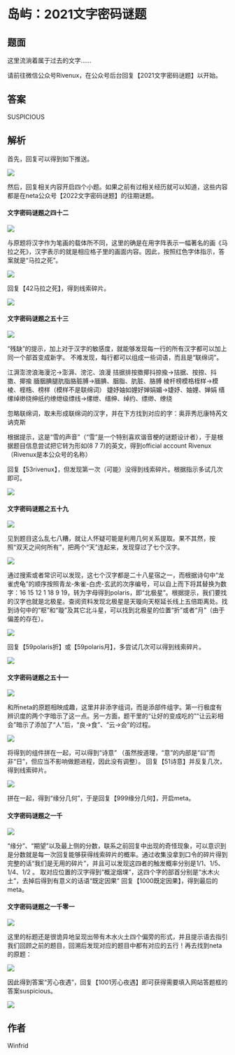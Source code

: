 # 岛屿：2021文字密码谜题

## 题面

这里流淌着属于过去的文字……

请前往微信公众号Rivenux，在公众号后台回复【2021文字密码谜题】以开始。

## 答案

SUSPICIOUS

## 解析

首先，回复可以得到如下推送。

![](./05-dao-yu-2021-wen-zi-mi-ma-mi-ti.assets/image_1.webp)

然后，回复相关内容开启四个小题。如果之前有过相关经历就可以知道，这些内容都是在neta公众号【2022文字密码谜题】的往期谜题。



#### 文字密码谜题之四十二


![](./05-dao-yu-2021-wen-zi-mi-ma-mi-ti.assets/image_2.webp)

与原题将汉字作为笔画的载体所不同，这里的确是在用字阵表示一幅著名的画《马拉之死》，汉字表示的就是相应格子里的画面内容。因此，按照红色字体指示，答案就是“马拉之死”。

![](./05-dao-yu-2021-wen-zi-mi-ma-mi-ti.assets/image_3.webp)

回复【42马拉之死】，得到线索碎片。

![](./05-dao-yu-2021-wen-zi-mi-ma-mi-ti.assets/image_4.webp)



#### 文字密码谜题之五十三


![](./05-dao-yu-2021-wen-zi-mi-ma-mi-ti.assets/image_5.webp)

“残缺”的提示，加上对于汉字的敏感度，就能够发现每一行的所有汉字都可以加上同一个部首变成新字。 不难发现，每行都可以组成一些词语，而且是“联绵词”。

江湃澎滂浪海漫沱→澎湃、滂沱、浪漫
拮据排按擞揶抖捺揄→拮据、按捺、抖擞、揶揄
腼胭腆腿肮脂胳脏膊→腼腆、胭脂、肮脏、胳膊
棱杆榜模梏桎样→模棱、桎梏、榜样（模样不是联绵词）
婕妤妯如娌好婵娟媚→婕妤、妯娌、婵娟
缙缧绰缈绕绅纸约缭绁级缥线→缧绁、缙绅、绰约、缥缈、缭绕

忽略联绵词，取未形成联绵词的汉字，并在下方找到对应的字：奥菲秀厄康特芮文讷克斯

根据提示，这是“雪的声音”（“雪”是一个特别喜欢谐音梗的谜题设计者），于是根据题目信息尝试把它转为形如(8 7 7)的英文，得到official account Rivenux（Rivenux是本公众号的名称）

回复【53rivenux】，但发现第一次（可能）没得到线索碎片。根据指示多试几次即可。

![](./05-dao-yu-2021-wen-zi-mi-ma-mi-ti.assets/image_6.webp)



#### 文字密码谜题之五十九


![](./05-dao-yu-2021-wen-zi-mi-ma-mi-ti.assets/image_7.webp)

见到题目这么乱七八糟，就让人怀疑可能是利用几何关系提取。果不其然，按照“双天之间何所有”，把两个“天”连起来，发现穿过了七个汉字。

![](./05-dao-yu-2021-wen-zi-mi-ma-mi-ti.assets/image_8.webp)

通过搜索或者常识可以发现，这七个汉字都是二十八星宿之一，而根据诗句中“龙雀虎龟”的顺序按照青龙-朱雀-白虎-玄武的次序编号，可以自上而下将其替换为数字：16 15 12 1 18 9 19，转为字母得到polaris，即“北极星”。根据提示，我们要找的汉字也就是北极星。查阅资料发现北极星是天璇向天枢延长线上五倍距离处。找到诗句中的“枢”和“璇”及其它北斗星，可以找到北极星的位置“折”或者“月”（由于偏差的存在）。

![](./05-dao-yu-2021-wen-zi-mi-ma-mi-ti.assets/image_9.webp)

回复【59polaris折】或【59polaris月】，多尝试几次可以得到线索碎片。

![](./05-dao-yu-2021-wen-zi-mi-ma-mi-ti.assets/image_10.webp)



#### 文字密码谜题之五十一


![](./05-dao-yu-2021-wen-zi-mi-ma-mi-ti.assets/image_11.webp)

和所neta的原题相映成趣，这里并非添字组词，而是添部件组字。第一行极度有辨识度的两个字暗示了这一点。另一方面，题干里的“让好的变成吃的”“让云彩相会”暗示了添加了“人”后，“良→食”、“云→会”的过程。

![](./05-dao-yu-2021-wen-zi-mi-ma-mi-ti.assets/image_12.webp)

将得到的组件拼在一起，可以得到“诗意” （虽然按道理，“意”的内部是“曰”而非“日”，但应当不影响做题进程，因此没有调整）。 回复【51诗意】并反复几次，得到线索碎片。

![](./05-dao-yu-2021-wen-zi-mi-ma-mi-ti.assets/image_13.webp)

拼在一起，得到“缘分几何”，于是回复【999缘分几何】，开启meta。



#### 文字密码谜题之一千


![](./05-dao-yu-2021-wen-zi-mi-ma-mi-ti.assets/image_14.webp)

“缘分”、“期望”以及最上侧的分数，联系之前回复中出现的奇怪现象，可以意识到是分数就是每一次回复能够获得线索碎片的概率。通过收集没拿到口令的碎片得到完整的话“我们是无用的碎片”，并且可以发现这四者的触发概率分别是1/1、1/5、1/4、1/2 。 取对应位置的汉字得到“概淀烟堁”，这四个字的部首分别是“水木火土”，去掉后得到有意义的话语“既定因果” 回复【1000既定因果】，得到最后的meta。



#### 文字密码谜题之一千零一


![](./05-dao-yu-2021-wen-zi-mi-ma-mi-ti.assets/image_15.webp)

这里的标题还是很诡异地呈现出带有木水火土四个偏旁的形式，并且提示语去指引我们回顾之前的题目，回溯后发现对应的题目中都有对应的五行！再去找到neta的原题：

![](./05-dao-yu-2021-wen-zi-mi-ma-mi-ti.assets/image_16.webp)

因此得到答案“芳心夜遇”，回复【1001芳心夜遇】即可获得需要填入网站答题框的答案suspicious。

![](./05-dao-yu-2021-wen-zi-mi-ma-mi-ti.assets/image_17.webp)

## 作者

Winfrid
